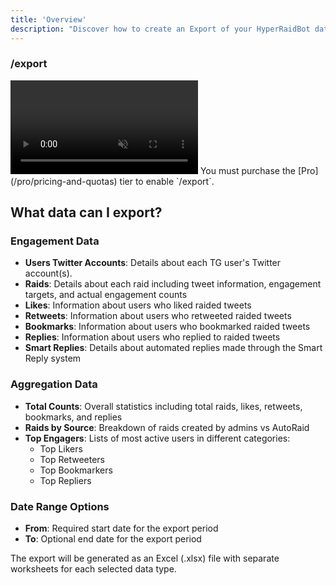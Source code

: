 ```yaml
---
title: 'Overview'
description: "Discover how to create an Export of your HyperRaidBot data."
---
```


### /export

<Frame>
  <video
  autoPlay
  muted
  loop
  playsInline
  className="w-full"
  src="https://mintlify-videos.s3.eu-central-1.amazonaws.com/Export.mp4"
></video>
</Frame>

<Warning>
  You must purchase the [Pro](/pro/pricing-and-quotas) tier to enable `/export`.
</Warning>

## What data can I export?
### Engagement Data
- **Users Twitter Accounts**: Details about each TG user's Twitter account(s).
- **Raids**: Details about each raid including tweet information, engagement targets, and actual engagement counts
- **Likes**: Information about users who liked raided tweets
- **Retweets**: Information about users who retweeted raided tweets
- **Bookmarks**: Information about users who bookmarked raided tweets
- **Replies**: Information about users who replied to raided tweets
- **Smart Replies**: Details about automated replies made through the Smart Reply system

### Aggregation Data
- **Total Counts**: Overall statistics including total raids, likes, retweets, bookmarks, and replies
- **Raids by Source**: Breakdown of raids created by admins vs AutoRaid
- **Top Engagers**: Lists of most active users in different categories:
  - Top Likers
  - Top Retweeters
  - Top Bookmarkers
  - Top Repliers

### Date Range Options
- **From**: Required start date for the export period
- **To**: Optional end date for the export period

The export will be generated as an Excel (.xlsx) file with separate worksheets for each selected data type.

